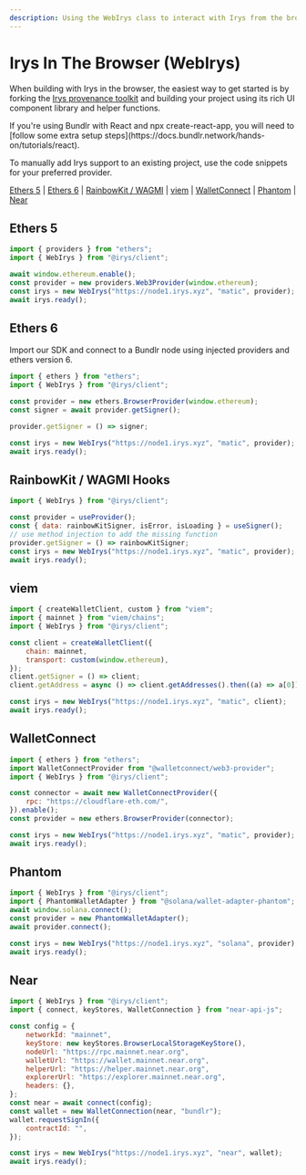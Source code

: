 ```yaml
---
description: Using the WebIrys class to interact with Irys from the browser
---
```



# Irys In The Browser (WebIrys)

When building with Irys in the browser, the easiest way to get started is by forking the [Irys provenance toolkit](/developer-docs/provenance-toolkit) and building your project using its rich UI component library and helper functions.

<Callout emoji="🚀">
	If you're using Bundlr with React and npx create-react-app, you will need to [follow some extra setup
	steps](https://docs.bundlr.network/hands-on/tutorials/react).
</Callout>

To manually add Irys support to an existing project, use the code snippets for your preferred provider.

[Ethers 5](/developer-docs/sdk/irys-in-the-browser#ethers-5) | [Ethers 6](/developer-docs/sdk/irys-in-the-browser#ethers-6) | [RainbowKit / WAGMI](/developer-docs/sdk/irys-in-the-browser#rainbowkit--wagmi-hooks) | [viem](/developer-docs/sdk/irys-in-the-browser#viem) | [WalletConnect](/developer-docs/sdk/irys-in-the-browser#walletconnect) | [Phantom](/developer-docs/sdk/irys-in-the-browser#phantom) | [Near](/developer-docs/sdk/irys-in-the-browser#near)

## Ethers 5

```js
import { providers } from "ethers";
import { WebIrys } from "@irys/client";

await window.ethereum.enable();
const provider = new providers.Web3Provider(window.ethereum);
const irys = new WebIrys("https://node1.irys.xyz", "matic", provider);
await irys.ready();
```

## Ethers 6

Import our SDK and connect to a Bundlr node using injected providers and ethers version 6.

```js
import { ethers } from "ethers";
import { WebIrys } from "@irys/client";

const provider = new ethers.BrowserProvider(window.ethereum);
const signer = await provider.getSigner();

provider.getSigner = () => signer;

const irys = new WebIrys("https://node1.irys.xyz", "matic", provider);
await irys.ready();
```

## RainbowKit / WAGMI Hooks

```js
import { WebIrys } from "@irys/client";

const provider = useProvider();
const { data: rainbowKitSigner, isError, isLoading } = useSigner();
// use method injection to add the missing function
provider.getSigner = () => rainbowKitSigner;
const irys = new WebIrys("https://node1.irys.xyz", "matic", provider);
await irys.ready();
```

## viem

```js
import { createWalletClient, custom } from "viem";
import { mainnet } from "viem/chains";
import { WebIrys } from "@irys/client";

const client = createWalletClient({
	chain: mainnet,
	transport: custom(window.ethereum),
});
client.getSigner = () => client;
client.getAddress = async () => client.getAddresses().then((a) => a[0]);

const irys = new WebIrys("https://node1.irys.xyz", "matic", client);
await irys.ready();
```

## WalletConnect

```js
import { ethers } from "ethers";
import WalletConnectProvider from "@walletconnect/web3-provider";
import { WebIrys } from "@irys/client";

const connector = await new WalletConnectProvider({
	rpc: "https://cloudflare-eth.com/",
}).enable();
const provider = new ethers.BrowserProvider(connector);

const irys = new WebIrys("https://node1.irys.xyz", "matic", provider);
await irys.ready();
```

## Phantom

```js
import { WebIrys } from "@irys/client";
import { PhantomWalletAdapter } from "@solana/wallet-adapter-phantom";
await window.solana.connect();
const provider = new PhantomWalletAdapter();
await provider.connect();

const irys = new WebIrys("https://node1.irys.xyz", "solana", provider);
await irys.ready();
```

## Near

```js
import { WebIrys } from "@irys/client";
import { connect, keyStores, WalletConnection } from "near-api-js";

const config = {
	networkId: "mainnet",
	keyStore: new keyStores.BrowserLocalStorageKeyStore(),
	nodeUrl: "https://rpc.mainnet.near.org",
	walletUrl: "https://wallet.mainnet.near.org",
	helperUrl: "https://helper.mainnet.near.org",
	explorerUrl: "https://explorer.mainnet.near.org",
	headers: {},
};
const near = await connect(config);
const wallet = new WalletConnection(near, "bundlr");
wallet.requestSignIn({
	contractId: "",
});

const irys = new WebIrys("https://node1.irys.xyz", "near", wallet);
await irys.ready();
```
